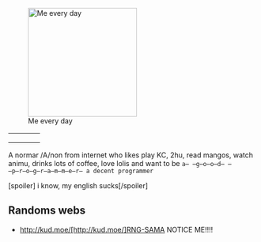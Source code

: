 [[File:Me IRL.gif|thumb|220px|left|Me every day ]]
{| class="article-table"
!
!
!
!
|-
|
|
|
|
|-
|
|
|
|
|-
|
|
|
|
|}
A normar /A/non from internet who likes play KC, 2hu, read mangos, watch animu, drinks lots of coffee, love lolis and want to be <code>a̶ ̶g̶o̶o̶d̶ ̶p̶r̶o̶g̶r̶a̶m̶m̶e̶r̶  a decent programmer</code>

[spoiler] i know, my english sucks[/spoiler]

== Randoms webs ==
* http://kud.moe/[http://kud.moe/]RNG-SAMA NOTICE ME!!!!